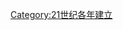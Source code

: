 {{estcat|201|3|2009|2020}}
{{Commonscat|2013 establishments}}
[[Category:21世纪各年建立|Category:21世纪各年建立]]